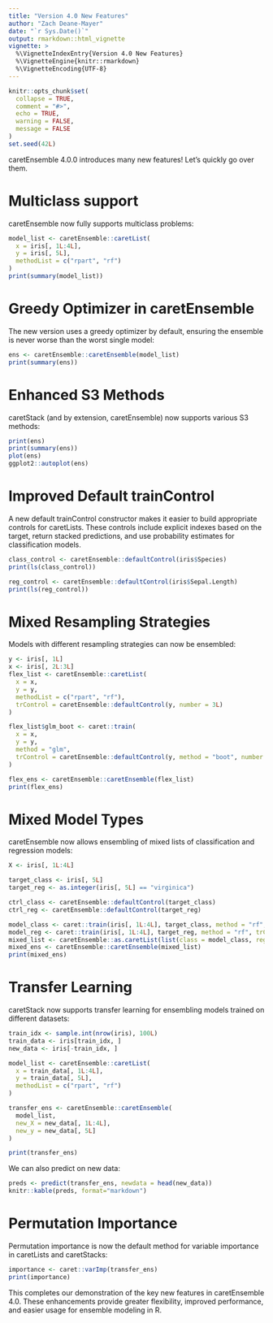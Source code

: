 ```yaml
---
title: "Version 4.0 New Features"
author: "Zach Deane-Mayer"
date: "`r Sys.Date()`"
output: rmarkdown::html_vignette
vignette: >
  %\VignetteIndexEntry{Version 4.0 New Features}
  %\VignetteEngine{knitr::rmarkdown}
  %\VignetteEncoding{UTF-8}
---
```


```r
knitr::opts_chunk$set(
  collapse = TRUE,
  comment = "#>",
  echo = TRUE,
  warning = FALSE,
  message = FALSE
)
set.seed(42L)
```

caretEnsemble 4.0.0 introduces many new features! Let's quickly go over them.

# Multiclass support
caretEnsemble now fully supports multiclass problems:
```r
model_list <- caretEnsemble::caretList(
  x = iris[, 1L:4L],
  y = iris[, 5L],
  methodList = c("rpart", "rf")
)
print(summary(model_list))
```

# Greedy Optimizer in caretEnsemble
The new version uses a greedy optimizer by default, ensuring the ensemble is never worse than the worst single model:
```r
ens <- caretEnsemble::caretEnsemble(model_list)
print(summary(ens))
```

# Enhanced S3 Methods
caretStack (and by extension, caretEnsemble) now supports various S3 methods:
```r
print(ens)
print(summary(ens))
plot(ens)
ggplot2::autoplot(ens)
```

# Improved Default trainControl
A new default trainControl constructor makes it easier to build appropriate controls for caretLists. These controls include explicit indexes based on the target, return stacked predictions, and use probability estimates for classification models.
```r
class_control <- caretEnsemble::defaultControl(iris$Species)
print(ls(class_control))
```

```r
reg_control <- caretEnsemble::defaultControl(iris$Sepal.Length)
print(ls(reg_control))
```

# Mixed Resampling Strategies
Models with different resampling strategies can now be ensembled:
```r
y <- iris[, 1L]
x <- iris[, 2L:3L]
flex_list <- caretEnsemble::caretList(
  x = x,
  y = y,
  methodList = c("rpart", "rf"),
  trControl = caretEnsemble::defaultControl(y, number = 3L)
)

flex_list$glm_boot <- caret::train(
  x = x,
  y = y,
  method = "glm",
  trControl = caretEnsemble::defaultControl(y, method = "boot", number = 25L)
)

flex_ens <- caretEnsemble::caretEnsemble(flex_list)
print(flex_ens)
```

# Mixed Model Types
caretEnsemble now allows ensembling of mixed lists of classification and regression models:
```r
X <- iris[, 1L:4L]

target_class <- iris[, 5L]
target_reg <- as.integer(iris[, 5L] == "virginica")

ctrl_class <- caretEnsemble::defaultControl(target_class)
ctrl_reg <- caretEnsemble::defaultControl(target_reg)

model_class <- caret::train(iris[, 1L:4L], target_class, method = "rf", trControl = ctrl_class)
model_reg <- caret::train(iris[, 1L:4L], target_reg, method = "rf", trControl = ctrl_reg)
mixed_list <- caretEnsemble::as.caretList(list(class = model_class, reg = model_reg))
mixed_ens <- caretEnsemble::caretEnsemble(mixed_list)
print(mixed_ens)
```

# Transfer Learning
caretStack now supports transfer learning for ensembling models trained on different datasets:
```r
train_idx <- sample.int(nrow(iris), 100L)
train_data <- iris[train_idx, ]
new_data <- iris[-train_idx, ]

model_list <- caretEnsemble::caretList(
  x = train_data[, 1L:4L],
  y = train_data[, 5L],
  methodList = c("rpart", "rf")
)

transfer_ens <- caretEnsemble::caretEnsemble(
  model_list,
  new_X = new_data[, 1L:4L],
  new_y = new_data[, 5L]
)

print(transfer_ens)
```

We can also predict on new data:
```r
preds <- predict(transfer_ens, newdata = head(new_data))
knitr::kable(preds, format="markdown")
```

# Permutation Importance
Permutation importance is now the default method for variable importance in caretLists and caretStacks:
```r
importance <- caret::varImp(transfer_ens)
print(importance)
```

This completes our demonstration of the key new features in caretEnsemble 4.0. These enhancements provide greater flexibility, improved performance, and easier usage for ensemble modeling in R.
